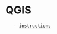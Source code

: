= QGIS =
    - [[http://www.qgis.org/en/site/forusers/alldownloads.html#debian-ubuntu|instructions]]
